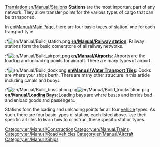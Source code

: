 [[Translation:en/Manual/Stations]]
'''Stations''' are the most important part of any network. They allow transfer points for the various types of cargo that can be transported.

In [[en/Manual/Main Page]], there are four basic types of station, one for each transport type.

:*[[File:en/Manual/Build station.png]] '''[[en/Manual/Railway station]]''': Railway stations form the basic cornerstone of all railway networks.
:*[[File:en/Manual/Build airport.png]] '''[[en/Manual/Airports]]''': Airports are the loading and unloading points for aircraft. There are many types of airport.
:*[[File:en/Manual/Build dock.png]] '''[[en/Manual/Water Transport Tiles]]''': Docks are where your ships berth. There are many other structure in this article including canals and buoys.
:*[[File:en/Manual/Build busstation.png]][[File:en/Manual/Build truckstation.png]] '''[[en/Manual/Loading Bays]]''': Loading bays are where buses and lorries load and unload goods and passengers.

Stations form the loading and unloading points for all four [[en/Manual/Vehicles|vehicle]] types. As such, there are four basic types of station, each listed above. Use their specific articles to learn how to construct these specific station types.

[[Category:en/Manual/Construction]]
[[Category:en/Manual/Trains]]
[[Category:en/Manual/Road Vehicles]]
[[Category:en/Manual/Aircraft]]
[[Category:en/Manual/Ships]]
